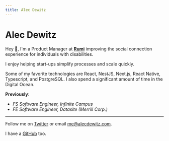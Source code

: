 ```yaml
---
title: Alec Dewitz
---
```


# Alec Dewitz

Hey 👋, I'm a Product Manager at [**Rumi**](https://meetmyrumi.com) improving the social connection experience for individuals with disabilities.

I enjoy helping start-ups simplify processes and scale quickly.

Some of my favorite technologies are React, NestJS, Next.js, React Native, Typescript, and PostgreSQL. I also spend a significant amount of time in the Digital Ocean.

**Previously**:

- _FS Software Engineer, Infinite Campus_
- _FE Software Engineer, Datasite (Merrill Corp.)_

---

Follow me on [Twitter](https://twitter.com/alecdewitz) or email [me@alecdewitz.com](mailto:me@alecdewitz.com).

I have a [GitHub](https://github.com/alecdewitz) too.
